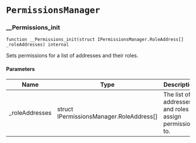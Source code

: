 # `PermissionsManager`

### __Permissions_init

```solidity
function __Permissions_init(struct IPermissionsManager.RoleAddress[] _roleAddresses) internal
```

Sets permissions for a list of addresses and their roles.

#### Parameters

| Name | Type | Description |
| ---- | ---- | ----------- |
| _roleAddresses | struct IPermissionsManager.RoleAddress[] | The list of addresses and roles to assign permissions to. |

